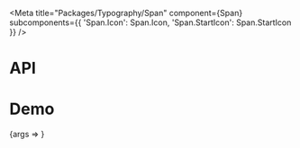
<Meta
  title="Packages/Typography/Span"
  component={Span}
  subcomponents={{ 'Span.Icon': Span.Icon, 'Span.StartIcon': Span.StartIcon }}
/>

# API

<ArgsTable />

# Demo

<Canvas>
  <Story
    name="Span"
    args={{ children: 'Text', hasIcon: false, hasStartIcon: false }}
    argTypes={{
      hue: { control: 'color' },
      tag: { control: 'text' },
      hasIcon: { name: 'Span.Icon', table: { category: 'Story' } },
      hasStartIcon: { name: 'Span.StartIcon', table: { category: 'Story' } }
    }}
  >
    {args => <SpanStory {...args} />}
  </Story>
</Canvas>
